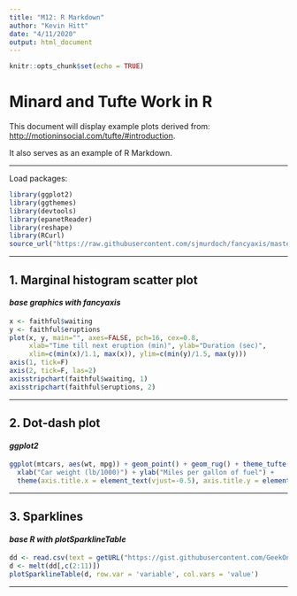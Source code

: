 ```yaml
---
title: "M12: R Markdown"
author: "Kevin Hitt"
date: "4/11/2020"
output: html_document
---
```


```r
knitr::opts_chunk$set(echo = TRUE)
```

# Minard and Tufte Work in R

This document will display example plots derived from: <http://motioninsocial.com/tufte/#introduction>.  

It also serves as an example of R Markdown.

*** 

Load packages:

```r
library(ggplot2)
library(ggthemes)
library(devtools)
library(epanetReader)
library(reshape)
library(RCurl)
source_url("https://raw.githubusercontent.com/sjmurdoch/fancyaxis/master/fancyaxis.R")
```

***

## 1. Marginal histogram scatter plot 

#### *base graphics with fancyaxis*

```r
x <- faithful$waiting
y <- faithful$eruptions
plot(x, y, main="", axes=FALSE, pch=16, cex=0.8,
     xlab="Time till next eruption (min)", ylab="Duration (sec)", 
     xlim=c(min(x)/1.1, max(x)), ylim=c(min(y)/1.5, max(y)))
axis(1, tick=F)
axis(2, tick=F, las=2)
axisstripchart(faithful$waiting, 1)
axisstripchart(faithful$eruptions, 2)
```

***

## 2. Dot-dash plot

#### *ggplot2*

```r
ggplot(mtcars, aes(wt, mpg)) + geom_point() + geom_rug() + theme_tufte(ticks=F) + 
  xlab("Car weight (lb/1000)") + ylab("Miles per gallon of fuel") + 
  theme(axis.title.x = element_text(vjust=-0.5), axis.title.y = element_text(vjust=1))
```

***

## 3. Sparklines

#### *base R with plotSparklineTable*

```r
dd <- read.csv(text = getURL("https://gist.githubusercontent.com/GeekOnAcid/da022affd36310c96cd4/raw/9c2ac2b033979fcf14a8d9b2e3e390a4bcc6f0e3/us_nr_of_crimes_1960_2014.csv"))
d <- melt(dd[,c(2:11)])
plotSparklineTable(d, row.var = 'variable', col.vars = 'value')
```

***


